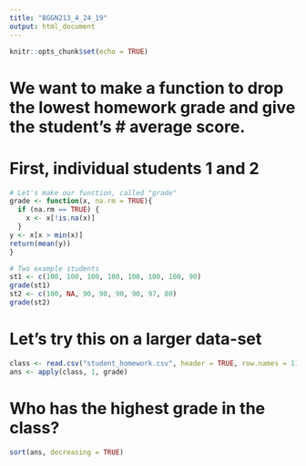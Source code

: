 ```yaml
---
title: "BGGN213_4_24_19"
output: html_document
---
```


```r
knitr::opts_chunk$set(echo = TRUE)
```

# We want to make a function to drop the lowest homework grade and give the student's # average score. 
# First, individual students 1 and 2
```r
# Let's make our function, called "grade"
grade <- function(x, na.rm = TRUE){
  if (na.rm == TRUE) {
    x <- x[!is.na(x)]
  }
y <- x[x > min(x)]
return(mean(y))
}

# Two example students
st1 <- c(100, 100, 100, 100, 100, 100, 100, 90)
grade(st1)
st2 <- c(100, NA, 90, 90, 90, 90, 97, 80)
grade(st2)
```
# Let's try this on a larger data-set
```r
class <- read.csv("student_homework.csv", header = TRUE, row.names = 1)
ans <- apply(class, 1, grade)
```

# Who has the highest grade in the class?
```r
sort(ans, decreasing = TRUE)
```


